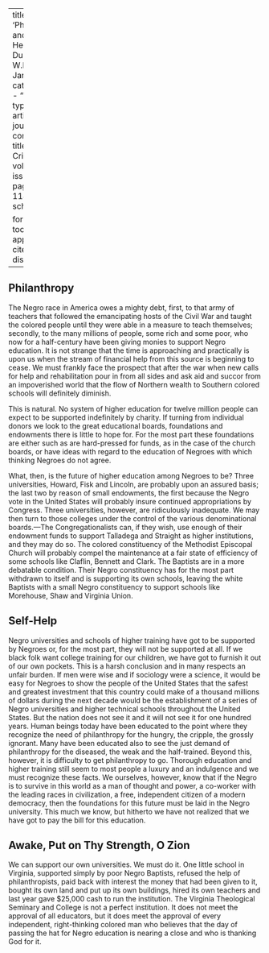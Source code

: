 
---
title: 'Philanthropy and Self Help'
author: Du Bois, W.E.B.
date: Jan. 1918
categories: 
  - ""
citation: 
  type: article-journal
  container-title: The Crisis
  volume: 16
  issue: 3
  page: 113-114
google-scholar: true

format:
  html:
    toc: false
    appendix-cite-as: display
---



## Philanthropy

The Negro race in America owes a mighty debt, first, to that army of teachers that followed the emancipating hosts of the Civil War and taught the colored people until they were able in a measure to teach themselves; secondly, to the many millions of people, some rich and some poor, who now for a half-century have been giving monies to support Negro education. It is not strange that the time is approaching and practically is upon us when the stream of financial help from this source is beginning to cease. We must frankly face the prospect that after the war when new calls for help and rehabilitation pour in from all sides and ask aid and succor from an impoverished world that the flow of Northern wealth to Southern colored schools will definitely diminish.

This is natural. No system of higher education for twelve million people can expect to be supported indefinitely by charity. If turning from individual donors we look to the great educational boards, foundations and endowments there is little to hope for. For the most part these foundations are either such as are hard-pressed for funds, as in the case of the church boards, or have ideas with regard to the education of Negroes with which thinking Negroes do not agree.

What, then, is the future of higher education among Negroes to be? Three universities, Howard, Fisk and Lincoln, are probably upon an assured basis; the last two by reason of small endowments, the first because the Negro vote in the United States will probably insure continued appropriations by Congress. Three universities, however, are ridiculously inadequate. We may then turn to those colleges under the control of the various denominational boards.---The Congregationalists can, if they wish, use enough of their endowment funds to support Talladega and Straight as higher institutions, and they may do so. The colored constituency of the Methodist Episcopal Church will probably compel the maintenance at a fair state of efficiency of some schools like Claflin, Bennett and Clark. The Baptists are in a more debatable condition. Their Negro constituency has for the most part withdrawn to itself and is supporting its own schools, leaving the white Baptists with a small Negro constituency to support schools like Morehouse, Shaw and Virginia Union.

## Self-Help

Negro universities and schools of higher training have got to be supported by Negroes or, for the most part, they will not be supported at all. If we black folk want college training for our children, we have got to furnish it out of our own pockets. This is a harsh conclusion and in many respects an unfair burden. If men were wise and if sociology were a science, it would be easy for Negroes to show the people of the United States that the safest and greatest investment that this country could make of a thousand millions of dollars during the next decade would be the establishment of a series of Negro universities and higher technical schools throughout the United States. But the nation does not see it and it will not see it for one hundred years. Human beings today have been educated to the point where they recognize the need of philanthropy for the hungry, the cripple, the grossly ignorant. Many have been educated also to see the just demand of philanthropy for the diseased, the weak and the half-trained. Beyond this, however, it is difficulty to get philanthropy to go. Thorough education and higher training still seem to most people a luxury and an indulgence and we must recognize these facts. We ourselves, however, know that if the Negro is to survive in this world as a man of thought and power, a co-worker with the leading races in civilization, a free, independent citizen of a modern democracy, then the foundations for this future must be laid in the Negro university. This much we know, but hitherto we have not realized that we have got to pay the bill for this education.

## Awake, Put on Thy Strength, O Zion

We can support our own universities. We must do it. One little school in Virginia, supported simply by poor Negro Baptists, refused the help of philanthropists, paid back with interest the money that had been given to it, bought its own land and put up its own buildings, hired its own teachers and last year gave $25,000 cash to run the institution. The Virginia Theological Seminary and College is not a perfect institution. It does not meet the approval of all educators, but it does meet the approval of every independent, right-thinking colored man who believes that the day of passing the hat for Negro education is nearing a close and who is thanking God for it.

